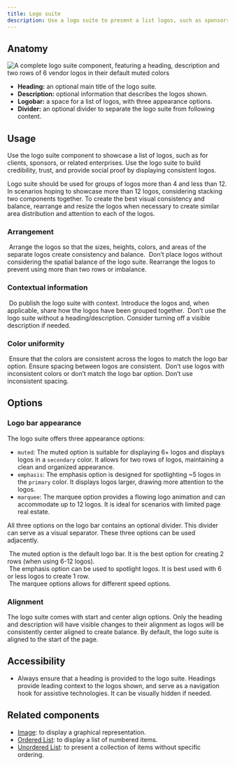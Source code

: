 ```yaml
---
title: Logo suite
description: Use a logo suite to present a list logos, such as sponsors or vendors.
---
```



## Anatomy

![A complete logo suite component, featuring a heading, description and two rows of 6 vendor logos in their default muted colors](https://github.com/primer/brand/assets/13340707/1a5e494f-7bd3-497c-933c-6c809a78422c)

- **Heading:** an optional main title of the logo suite.
- **Description:** optional information that describes the logos shown.
- **Logobar:** a space for a list of logos, with three appearance options.
- **Divider:** an optional divider to separate the logo suite from following content.

## Usage

Use the logo suite component to showcase a list of logos, such as for clients, sponsors, or related enterprises. Use the logo suite to build credibility, trust, and provide social proof by displaying consistent logos.

Logo suite should be used for groups of logos more than 4 and less than 12. In scenarios hoping to showcase more than 12 logos, considering stacking two components together. To create the best visual consistency and balance, rearrange and resize the logos when necessary to create similar area distribution and attention to each of the logos.

### Arrangement

<DoDontContainer stacked>
  <Do>
    <img
      src="https://github.com/primer/brand/assets/131988618/da2bd3f3-c7d8-4880-b30d-c05dd4897ba6"
      alt=""
    />
    <Caption>
      Arrange the logos so that the sizes, heights, colors, and areas of the
      separate logos create consistency and balance.
    </Caption>
  </Do>
  <Dont>
    <img
      src="https://github.com/primer/brand/assets/131988618/99c9fbad-5540-43b7-93b7-00ac5c22c868)f7"
      alt=""
    />
    <Caption>
      Don’t place logos without considering the spatial balance of the logo
      suite. Rearrange the logos to prevent using more than two rows or
      imbalance.
    </Caption>
  </Dont>
</DoDontContainer>

### Contextual information

<DoDontContainer stacked>
  <Do>
    <img
      src="https://github.com/primer/brand/assets/131988618/79680b75-9e3b-4eb1-9371-2d8ee45a6dc1"
      alt=""
    />
    <Caption>
      Do publish the logo suite with context. Introduce the logos and, when
      applicable, share how the logos have been grouped together.
    </Caption>
  </Do>
  <Dont>
    <img
      src="https://github.com/primer/brand/assets/131988618/5ab14ace-9c9e-425f-8b5c-73de82340733"
      alt=""
    />
    <Caption>
      Don’t use the logo suite without a heading/description. Consider turning
      off a visible description if needed.
    </Caption>
  </Dont>
</DoDontContainer>

### Color uniformity

<DoDontContainer stacked>
  <Do>
    <img
      src="https://github.com/primer/brand/assets/13340707/b7126430-0d81-4fb6-bd7d-8f35cff923dd"
      alt=""
    />
    <Caption>
      Ensure that the colors are consistent across the logos to match the logo
      bar option. Ensure spacing between logos are consistent.
    </Caption>
  </Do>
  <Dont>
    <img
      src="https://github.com/primer/brand/assets/13340707/85f477d5-9c3d-4db3-847c-1bcf3539ab67"
      alt=""
    />
    <Caption>
      Don’t use logos with inconsistent colors or don’t match the logo bar
      option. Don’t use inconsistent spacing.
    </Caption>
  </Dont>
</DoDontContainer>

## Options

### Logo bar appearance

The logo suite offers three appearance options:

- `muted`: The muted option is suitable for displaying 6+ logos and displays logos in a `secondary` color. It allows for two rows of logos, maintaining a clean and organized appearance.
- `emphasis`: The emphasis option is designed for spotlighting ~5 logos in the `primary` color. It displays logos larger, drawing more attention to the logos.
- `marquee`: The marquee option provides a flowing logo animation and can accommodate up to 12 logos. It is ideal for scenarios with limited page real estate.

All three options on the logo bar contains an optional divider. This divider can serve as a visual separator. These three options can be used adjacently.

<div>
  <img
    src="https://github.com/primer/brand/assets/131988618/d525e6b1-bf67-4684-9300-401ef7686b47"
    alt=""
  />
  <Caption>
    The muted option is the default logo bar. It is the best option for creating
    2 rows (when using 6-12 logos).
  </Caption>
</div>

<div>
  <img
    src="https://github.com/primer/brand/assets/131988618/ce3e22f1-9852-4869-830b-5d54b6a1a039"
    alt=""
  />
  <Caption>
    The emphasis option can be used to spotlight logos. It is best used with 6
    or less logos to create 1 row.
  </Caption>
</div>

<div>
  <img
    src="https://github.com/primer/brand/assets/131988618/409d7a90-d086-438b-80ab-31350f6c42fa"
    alt=""
  />
  <Caption>The marquee options allows for different speed options.</Caption>
</div>

### Alignment

The logo suite comes with start and center align options. Only the heading and description will have visible changes to their alignment as logos will be consistently center aligned to create balance. By default, the logo suite is aligned to the start of the page.

## Accessibility

- Always ensure that a heading is provided to the logo suite. Headings provide leading context to the logos shown, and serve as a navigation hook for assistive technologies. It can be visually hidden if needed.

## Related components

- [Image](/components/Image): to display a graphical representation.
- [Ordered List](/components/OrderedList): to display a list of numbered items.
- [Unordered List](/components/UnorderedList): to present a collection of items without specific ordering.
